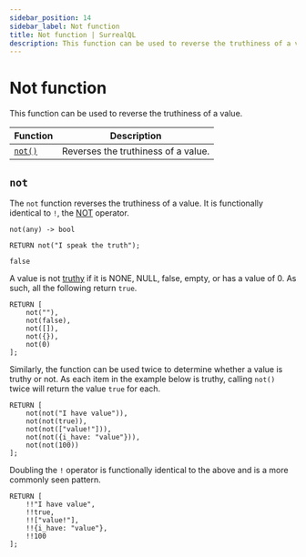 ---
sidebar_position: 14
sidebar_label: Not function
title: Not function | SurrealQL
description: This function can be used to reverse the truthiness of a value.
---

# Not function

This function can be used to reverse the truthiness of a value.

<table>
  <thead>
    <tr>
      <th scope="col">Function</th>
      <th scope="col">Description</th>
    </tr>
  </thead>
  <tbody>
    <tr>
      <td scope="row" data-label="Function"><a href="#not"><code>not()</code></a></td>
      <td scope="row" data-label="Description">Reverses the truthiness of a value.</td>
    </tr>
  </tbody>
</table>

## `not`

The `not` function reverses the truthiness of a value. It is functionally identical to `!`, the [NOT](/docs/surrealql/operators#not) operator.

```surql title="API DEFINITION"
not(any) -> bool
```

```surql 
RETURN not("I speak the truth");

false
```

A value is not [truthy](/docs/surrealql/datamodel/values#values-and-truthiness) if it is NONE, NULL, false, empty, or has a value of 0. As such, all the following return `true`.

```surql
RETURN [
    not(""),
    not(false),
    not([]),
    not({}),
    not(0)
];
```

Similarly, the function can be used twice to determine whether a value is truthy or not. As each item in the example below is truthy, calling `not()` twice will return the value `true` for each.

```surql
RETURN [
    not(not("I have value")),
    not(not(true)),
    not(not(["value!"])),
    not(not({i_have: "value"})),
    not(not(100))
];
```

Doubling the `!` operator is functionally identical to the above and is a more commonly seen pattern.

```surql
RETURN [
    !!"I have value",
    !!true,
    !!["value!"],
    !!{i_have: "value"},
    !!100
];
```

<br /><br />
